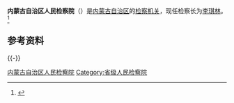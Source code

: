 {{Infobox PRCG
|机构名称 = 内蒙古自治区人民检察院<br>{{MongolUnicode|ᠥᠪᠥᠷ<br/>ᠮᠣᠩᠭᠣᠯ ᠤᠨ<br/>ᠥᠪᠡᠷᠲᠡᠭᠡᠨ<br/>ᠵᠠᠰᠠᠬᠤ<br/>ᠣᠷᠣᠨ ᠤ<br />ᠠᠷᠠᠳ ᠤᠨ<br/>ᠪᠠᠶᠢᠴᠠᠭᠠᠬᠤ<br/>ᠬᠣᠷᠢᠶ᠎ᠠ}}
|标志1    = Supreme_People's_Procuratorate_of_P.R.China's_badge_.svg
|标志1说明 = [[中华人民共和国人民检察院检徽|中华人民共和国人民检察院检徽]]
|职位1    = [[检察长|检察长]]
|人员1    = [[李琪林|李琪林]]
|衔级1    = [[二级大检察官|二级大检察官]]
|职位2    =
|人员2    =
|职位3    =
|人员3    =
|职位4    =
|人员4    =
|授权法源 = [[中华人民共和国宪法|中华人民共和国宪法]]<br />[[s:中华人民共和国刑法|中华人民共和国刑法]]<br />[[s:中华人民共和国刑事诉讼法|中华人民共和国刑事诉讼法]]
|组织法规 = [[s:中华人民共和国人民检察院组织法|中华人民共和国人民检察院组织法]]
|业务上级 = [[中华人民共和国最高人民检察院|中华人民共和国最高人民检察院]]
|组织上级 = [[内蒙古自治区人民代表大会|内蒙古自治区人民代表大会]]<br />[[内蒙古自治区人民代表大会常务委员会|内蒙古自治区人民代表大会常务委员会]]
|中共上级 = [[中国共产党内蒙古自治区委员会|中国共产党内蒙古自治区委员会]]
|中共本级 = 中国共产党内蒙古自治区人民检察院党组
|机构类型 = [[检察机关|法律监督机关]]
|行政级别 = 副省级
|地址1    = [[内蒙古自治区|内蒙古自治区]]呼和浩特市赛罕区大学东街61号 
|前身     = 
|邮编1    =010011
|电话1    =
|网站     = 内蒙古自治区人民检察院
|网址     = http://www.nm.jcy.gov.cn/
}}
'''内蒙古自治区人民检察院'''（{{mong|m=ᠥᠪᠥᠷ<br/>ᠮᠣᠩᠭᠣᠯ ᠤᠨ<br/>ᠥᠪᠡᠷᠲᠡᠭᠡᠨ<br/>ᠵᠠᠰᠠᠬᠤ<br/>ᠣᠷᠣᠨ ᠤ<br />ᠠᠷᠠᠳ ᠤᠨ<br/>ᠪᠠᠶᠢᠴᠠᠭᠠᠬᠤ<br/>ᠬᠣᠷᠢᠶ᠎ᠠ}}）是[[内蒙古自治区|内蒙古自治区]]的[[检察机关|检察机关]]，现任检察长为[[李琪林|李琪林]]。<ref>{{Cite book|title=中国法律年鉴 2018|author=伍晓梅主编; 中国法律年鉴编辑部编|publisher=中国法律年鉴社|year=|issn=1003-1715|location=|pages=}}</ref>

== 参考资料 ==
{{reflist}}
{{-}}
{{党和国家机构|内蒙古自治区|level=高级}}
{{中华人民共和国各省级行政区|检察机关}}
{{中华人民共和国检察机关}}

[[Category:内蒙古自治区人民检察院|]]
[[Category:省级人民检察院|Category:省级人民检察院]]
